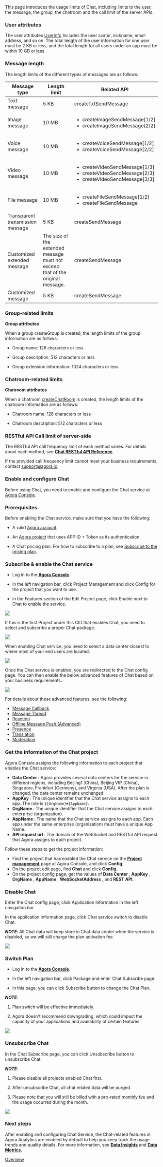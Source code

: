 This page introduces the usage limits of Chat, including limits to the user, the message, the group, the chatroom and the call limit of the server APIs.

### User attributes

The user attributes [UserInfo](https://hyphenateinc.github.io/android_reference/classio_1_1agora_1_1chat_1_1_user_info.html) Includes the user avatar, nickname, email address, and so on. The total length of the user information for one user must be 2 KB or less, and the total length for all users under an app must be within 10 GB or less.

### Message length

The length limits of the different types of messages are as follows:

| **Message type** | **Length limit** | **Related API** |
| --- | --- | --- |
| Text message | 5 KB | <Link to = "{{global.CHAT_SDK_API_ANDROID}}/classio_1_1agora_1_1chat_1_1_chat_message.html#af6312e5ea0ca70b36d22c5e0bdfc288f">createTxtSendMessage</Link> |
| Image message | 10 MB | <ul><li><Link to = "{{global.CHAT_SDK_API_ANDROID}}/classio_1_1agora_1_1chat_1_1_chat_message.html#af8d0cd1cfc67aa8deb50386ff4dac2cd">createImageSendMessage[1/2]</Link></li><li><Link to = "{{global.CHAT_SDK_API_ANDROID}}/classio_1_1agora_1_1chat_1_1_chat_message.html#afff9282db0b4fe2086a7afc70dc092f8">createImageSendMessage[2/2]</Link></li> </ul>|
| Voice message | 10 MB | <ul><li><Link to = "{{global.CHAT_SDK_API_ANDROID}}/classio_1_1agora_1_1chat_1_1_chat_message.html#afff9282db0b4fe2086a7afc70dc092f8">createVoiceSendMessage[1/2]</Link></li><li><Link to = "{{global.CHAT_SDK_API_ANDROID}}/classio_1_1agora_1_1chat_1_1_chat_message.html#a5935e8c3e8ed4069b01ca38b1f1a6ab9">createVoiceSendMessage[2/2]</Link></li></ul> |
| Video message | 10 MB | <ul><li><Link to = "{{global.CHAT_SDK_API_ANDROID}}/classio_1_1agora_1_1chat_1_1_chat_message.html#ac78142ff1dfe3fa07d63027978a9ef84">createVideoSendMessage[1/3]</Link></li><li><Link to = "{{global.CHAT_SDK_API_ANDROID}}/classio_1_1agora_1_1chat_1_1_chat_message.html#afff9282db0b4fe2086a7afc70dc092f8">createVideoSendMessage[2/3]</Link></li><li><Link to = "{{global.CHAT_SDK_API_ANDROID}}/classio_1_1agora_1_1chat_1_1_chat_message.html#a487c212c323a110d1d5ca6406903e11f">createVideoSendMessage[3/3]</Link></li></ul>|
| File message | 10 MB | <ul><li><Link to = "{{global.CHAT_SDK_API_ANDROID}}/classio_1_1agora_1_1chat_1_1_chat_message.html#a7b0d8a9c7edb6a7ed02a02a9d67d65f7">createFileSendMessage[1/2]</Link></li><li><Link to = "{{global.CHAT_SDK_API_ANDROID}}/classio_1_1agora_1_1chat_1_1_chat_message.html#afff9282db0b4fe2086a7afc70dc092f8">createFileSendMessage</Link></li></ul>|
| Transparent transmission message | 5 KB | <Link to = "{{global.CHAT_SDK_API_ANDROID}}/classio_1_1agora_1_1chat_1_1_chat_message.html#a1c26e1f6420a89921bae7eb9ea362506">createSendMessage</Link> |
| Customized extended message | The size of the extended message must not exceed that of the original message. | <Link to = "{{global.CHAT_SDK_API_ANDROID}}/classio_1_1agora_1_1chat_1_1_chat_message.html#a1c26e1f6420a89921bae7eb9ea362506">createSendMessage</Link> |
| Customized message | 5 KB | <Link to = "{{global.CHAT_SDK_API_ANDROID}}/classio_1_1agora_1_1chat_1_1_chat_message.html#a1c26e1f6420a89921bae7eb9ea362506">createSendMessage</Link> |


### Group-related limits

**Group attributes**

When a group <Link to = "{{global.CHAT_SDK_API_ANDROID}}/classio_1_1agora_1_1chat_1_1_group_manager.html#a57cfa23aae3b00d282b75023fc43899c">createGroup</Link> is created, the length limits of the group information are as follows:


- Group name: 128 characters or less

- Group description: 512 characters or less

- Group extension information: 1024 characters or less

### Chatroom-related limits

**Chatroom attributes**

When a chatroom [createChatRoom](https://hyphenateinc.github.io/android_reference/classio_1_1agora_1_1chat_1_1_chat_room_manager.html#a6ea3f7131041f844e710f00996091cab) is created, the length limits of the chatroom information are as follows:

- Chatroom name: 128 characters or less

- Chatroom description: 512 characters or less

### RESTful API Call limit of server-side

The RESTful API call frequency limit of each method varies. For details about each method, see [**Chat RESTful API Reference**](https://docs.agora.io/en/agora-chat/restful-api/restful-overview).

If the provided call frequency limit cannot meet your business requirements, contact [support@agora.io](mailto:support@agora.io).

### Enable and configure Chat

Before using Chat, you need to enable and configure the Chat service at [Agora Console](https://console.agora.io/#onboarding).

### Prerequisites

Before enabling the Chat service, make sure that you have the following:

- A valid [Agora account](https://docs.agora.io/en/agora-chat/reference/manage-agora-account#create-an-agora-account).

- An [Agora project](https://docs.agora.io/en/agora-chat/reference/manage-agora-account#create-an-agora-project) that uses APP ID + Token as its authentication.

- A Chat pricing plan. For how to subscribe to a plan, see [Subscribe to the pricing plan](https://docs.agora.io/en/agora-chat/reference/pricing?platform=web#subscribe-to-the-pricing-plan).

### Subscribe & enable the Chat service

- Log in to the [**Agora Console**](https://console.agora.io/).

- In the left navigation bar, click Project Management and click Config for the project that you want to use.

- In the Features section of the Edit Project page, click Enable next to Chat to enable the service.

![](/images/chat/chat-sdk-enable-service.png)

If this is the first Project under this CID that enables Chat, you need to select and subscribe a proper Chat package.

![](/images/chat/chat-sdk-limitation-unsubscribe.png)

When enabling Chat service, you need to select a data center closest to where most of your end users are located.

![](/images/chat/chat-sdk-limitation-switch-plan.png)

Once the Chat service is enabled, you are redirected to the Chat config page. You can then enable the below advanced features of Chat based on your business requirements.

![](/images/chat/chat-sdk-config-page.png)

For details about these advanced features, see the following:

- [Message Callback](https://docs.agora.io/en/agora-chat/develop/setup-webhooks)
- [Message Thread](https://docs.agora.io/en/agora-chat/client-api/threading/thread-management)
- [Reaction](https://docs.agora.io/en/agora-chat/client-api/reaction)
- [Offline Message Push (Advanced)](https://docs.agora.io/en/agora-chat/develop/offline-push)
- [Presence](https://docs.agora.io/en/agora-chat/client-api/presence)
- [Translation](https://docs.agora.io/en/agora-chat/client-api/messages/translate-messages)
- [Moderation](https://docs.agora.io/en/agora-chat/develop/content-moderation)

### Get the information of the Chat project

Agora Console assigns the following information to each project that enables the Chat service:

- **Data Center** : Agora provides several data centers for the service in different regions, including Beijing1 (China), Beijing VIP (China), Singapore, Frankfurt (Germany), and Virginia (USA). After the plan is changed, the data center remains unchanged.
- **AppKey** : The unique identifier that the Chat service assigns to each app. The rule is `${OrgName}#{AppName}`.
- **OrgName** : The unique identifier that the Chat service assigns to each enterprise (organization).
- **AppName** : The name that the Chat service assigns to each app. Each app under the same enterprise (organization) must have a unique App Name.
- **API request url** : The domain of the WebSocket and RESTful API request that Agora assigns to each project.

Follow these steps to get the project information:

- Find the project that has enabled the Chat service on the [**Project management**](https://console.agora.io/projects) page at Agora Console, and click  **Config**.
- On the project edit page, find  **Chat**  and click  **Config**.
- On the project config page, get the values of  **Data Center** ,  **AppKey** ,  **OrgName** ,  **AppName** ,  **WebSocketAddress** , and  **REST API**.

### Disable Chat

Enter the Chat config page, click Application Information in the left navigation bar.

In the application information page, click Chat service switch to disable Chat.

**_NOTE_**: All Chat data will keep store in Chat data center when the service is disabled, so we will still charge the plan activation fee.

![](/images/chat/chat-sdk-disable-service.png)

### Switch Plan

- Log in to the [**Agora Console**](https://console.agora.io/).

- In the left navigation bar, click Package and enter Chat Subscribe page.

- In this page, you can click Subscribe button to change the Chat Plan.

**_NOTE_**:

1. Plan switch will be effective immediately.

2. Agora doesn't recommend downgrading, which could impact the capacity of your applications and availability of certain features.

![](/images/chat/chat-sdk-downgrade.png)

### Unsubscribe Chat

In the Chat Subscribe page, you can click Unsubscribe button to unsubscribe Chat.

**_NOTE_**:

1. Please disable all projects enabled Chat first.

2. After unsubscribe Chat, all chat related data will be purged.

3. Please note that you will still be billed with a pro-rated monthly fee and the usage occurred during the month.

![](/images/chat/chat-sdk-unsubscribe.png)

### Next steps

After enabling and configuring Chat Service, the Chat-related features in Agora Analytics are enabled by default to help you keep track the usage trends and quality details. For more information, see [**Data Insights**](https://docs.agora.io/en/agora-chat/reference/agora-analytics/data-insights) and [**Data Metrics**](https://docs.agora.io/en/agora-chat/reference/agora-analytics/data-metrics).

[Overview](https://docs.agora.io/en/agora-chat/restful-api/restful-overview)